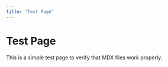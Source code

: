 ```yaml
---
title: "Test Page"
---
```


# Test Page

This is a simple test page to verify that MDX files work properly.

<script>
console.log('Test script loaded');
</script>